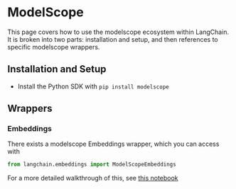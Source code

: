 # ModelScope

This page covers how to use the modelscope ecosystem within LangChain.
It is broken into two parts: installation and setup, and then references to specific modelscope wrappers.

## Installation and Setup

* Install the Python SDK with `pip install modelscope`

## Wrappers

### Embeddings

There exists a modelscope Embeddings wrapper, which you can access with 

```python
from langchain.embeddings import ModelScopeEmbeddings
```

For a more detailed walkthrough of this, see [this notebook](/docs/integrations/text_embedding/modelscope_hub.html)
